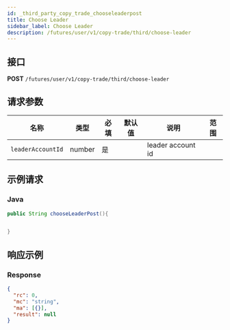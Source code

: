 ```yaml
---
id: _third_party_copy_trade_chooseleaderpost
title: Choose Leader
sidebar_label: Choose Leader
description: /futures/user/v1/copy-trade/third/choose-leader
---
```


## 接口

**POST** `/futures/user/v1/copy-trade/third/choose-leader`

## 请求参数

| 名称              | 类型   | 必填 | 默认值 | 说明              | 范围 |
| ----------------- | ------ | ---- | ------ | ----------------- | ---- |
| `leaderAccountId` | number | 是   |        | leader account id |      |

## 示例请求

### Java

```java
public String chooseLeaderPost(){


}
```

## 响应示例

### Response

```json
{
  "rc": 0,
  "mc": "string",
  "ma": [{}],
  "result": null
}
```
